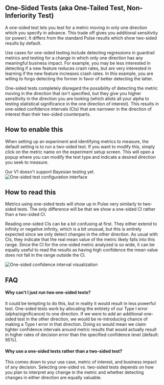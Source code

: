 ## One-Sided Tests (aka One-Tailed Test, Non-Inferiority Test)

A one-sided test lets you test for a metric moving in only one direction which you specify in advance. This trade off gives you additional sensitivity (or power). It differs from the standard Pulse results which show two-sided results by default.

Use cases for one-sided testing include detecting regressions in guardrail metrics and testing for a change in which only one direction has any meaningful business impact. For example, you may be less interested in detecting if a new feature reduces crash rates, but are very interested in learning if the new feature increases crash rates. In this example, you are willing to forgo detecting the former in favor of better detecting the latter.

<Info>
One-sided tests completely disregard the possibility of detecting the metric moving in the direction that isn't specified, but they give you higher sensitivity in the direction you are looking (which allots all your alpha to testing statistical significance in the one direction of interest). This results in one-sided confidence intervals (CIs) that are narrower in the direction of interest than their two-sided counterparts.
</Info>

## How to enable this

When setting up an experiment and identifying metrics to measure, the default setting is to run a two-sided test. If you want to modify this, simply click on the metric name on the experiment setup screen. This will open a popup where you can modify the test type and indicate a desired direction you seek to measure.

<Note>
Our V1 doesn't support Bayesian testing yet.
</Note>

<Frame>
  <img src="https://github.com/user-attachments/assets/23044f21-6249-4fc1-9895-22111bb16010" alt="One-sided test configuration interface" />
</Frame>

## How to read this

Metrics using one-sided tests will show up in Pulse very similarly to two-sided tests. The only difference will be that we show a one-sided CI rather than a two-sided CI.

Reading one-sided CIs can be a bit confusing at first. They either extend to infinity or negative infinity, which is a bit unusual, but this is entirely expected since we only detect changes in the other direction. As usual with CIs, they indicate that the real mean value of the metric likely falls into this range. Since the CI for the one-sided metric analyzed is so wide, it can be equally useful to read the results as having high confidence the mean value does not fall in the range outside the CI.
<Frame>
  <img src="https://github.com/user-attachments/assets/7ab3d680-b4c4-4321-b1fc-cc506b0ab21b" alt="One-sided confidence interval visualization" />
</Frame>

## FAQ

#### Why can't I just run two one-sided tests?

It could be tempting to do this, but in reality it would result in less powerful test. One-sided tests work by allocating the entirety of our Type I error (alpha/significance) to one direction. If we were to add an additional one-sided test in the other direction, we would be re-introducing chance of making a Type I error in that direction. Doing so would mean we claim tighter confidence intervals around metric results that would actually result in higher rates of decision error than the specified confidence level (default: 95%).

#### Why use a one-sided tests rather than a two-sided test?

This comes down to your use case, metric of interest, and business impact of any decision. Selecting one-sided vs. two-sided tests depends on how you plan to interpret any change in the metric and whether detecting changes in either direction are equally valuable.
